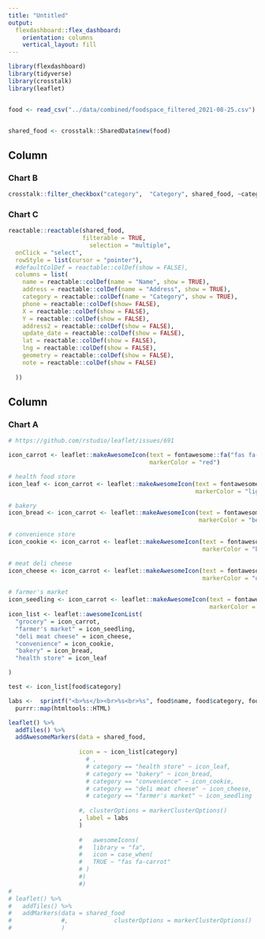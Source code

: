 ```yaml
---
title: "Untitled"
output: 
  flexdashboard::flex_dashboard:
    orientation: columns
    vertical_layout: fill
---
```


```r
library(flexdashboard)
library(tidyverse)
library(crosstalk)
library(leaflet)


food <- read_csv("../data/combined/foodspace_filtered_2021-08-25.csv")


shared_food <- crosstalk::SharedData$new(food)

```


Column {data-width=350}
-----------------------------------------------------------------------

### Chart B

```r
crosstalk::filter_checkbox("category",  "Category", shared_food, ~category)

```

### Chart C

```r
reactable::reactable(shared_food,
                     filterable = TRUE,
                       selection = "multiple",
  onClick = "select",
  rowStyle = list(cursor = "pointer"),
  #defaultColDef = reactable::colDef(show = FALSE),
  columns = list(
    name = reactable::colDef(name = "Name", show = TRUE),
    address = reactable::colDef(name = "Address", show = TRUE),
    category = reactable::colDef(name = "Category", show = TRUE),
    phone = reactable::colDef(show= FALSE),
    X = reactable::colDef(show = FALSE),
    Y = reactable::colDef(show = FALSE),
    address2 = reactable::colDef(show = FALSE),
    update_date = reactable::colDef(show = FALSE),
    lat = reactable::colDef(show = FALSE),
    lng = reactable::colDef(show = FALSE),
    geometry = reactable::colDef(show = FALSE),
    note = reactable::colDef(show = FALSE)
    
  ))

```

Column {data-width=650}
-----------------------------------------------------------------------

### Chart A

```r

# https://github.com/rstudio/leaflet/issues/691

icon_carrot <- leaflet::makeAwesomeIcon(text = fontawesome::fa("fas fa-carrot"),
                                        markerColor = "red")

# health food store
icon_leaf <- icon_carrot <- leaflet::makeAwesomeIcon(text = fontawesome::fa("fas fa-leaf"),
                                                     markerColor = "lightgreen")

# bakery
icon_bread <- icon_carrot <- leaflet::makeAwesomeIcon(text = fontawesome::fa("fas fa-bread-slice"),
                                                      markerColor = "beige")

# convenience store
icon_cookie <- icon_carrot <- leaflet::makeAwesomeIcon(text = fontawesome::fa("fas fa-cookie"),
                                                       markerColor = "blue")

# meat deli cheese
icon_cheese <- icon_carrot <- leaflet::makeAwesomeIcon(text = fontawesome::fa("fas fa-cheese"),
                                                       markerColor = "orange")

# farmer's market
icon_seedling <- icon_carrot <- leaflet::makeAwesomeIcon(text = fontawesome::fa("fas fa-seedling"),
                                                         markerColor = "darkgreen")
icon_list <- leaflet::awesomeIconList(
  "grocery" = icon_carrot,
  "farmer's market" = icon_seedling,
  "deli meat cheese" = icon_cheese,
  "convenience" = icon_cookie,
  "bakery" = icon_bread,
  "health store" = icon_leaf

)

test <- icon_list[food$category]

labs <-  sprintf("<b>%s</b><br>%s<br>%s", food$name, food$category, food$address) %>%
  purrr::map(htmltools::HTML)

leaflet() %>%
  addTiles() %>%
  addAwesomeMarkers(data = shared_food,
                    
                    icon = ~ icon_list[category]
                      # ,
                      # category == "health store" ~ icon_leaf,
                      # category == "bakery" ~ icon_bread,
                      # category == "convenience" ~ icon_cookie,
                      # category == "deli meat cheese" ~ icon_cheese,
                      # category == "farmer's market" ~ icon_seedling
                    
                    #, clusterOptions = markerClusterOptions()
                    , label = labs
                    )
                    
                    #   awesomeIcons(
                    #   library = "fa",
                    #   icon = case_when(
                    #   TRUE ~ "fas fa-carrot"
                    # )
                    #)
                    #)
# 
# leaflet() %>%
#   addTiles() %>%
#   addMarkers(data = shared_food
#              #,             clusterOptions = markerClusterOptions()
#              )
```
